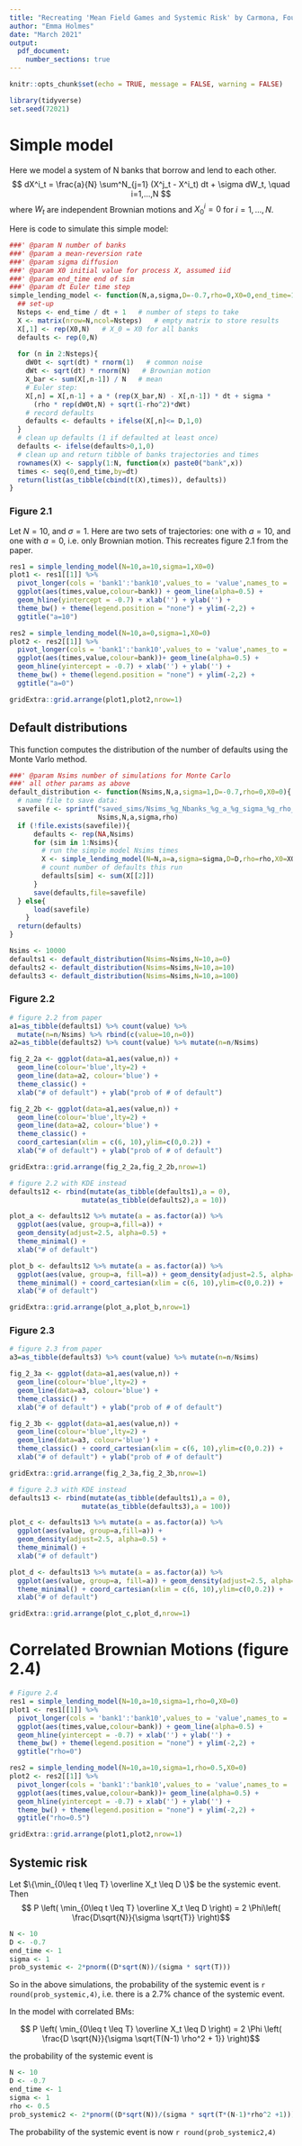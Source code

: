 ```yaml
---
title: "Recreating 'Mean Field Games and Systemic Risk' by Carmona, Fouque, and Sun, 2013"
author: "Emma Holmes"
date: "March 2021"
output: 
  pdf_document:
    number_sections: true
---
```


```r
knitr::opts_chunk$set(echo = TRUE, message = FALSE, warning = FALSE)
```

```r
library(tidyverse)
set.seed(72021)
```

# Simple model
Here we model a system of N banks that borrow and lend to each other.
$$
dX^i_t = \frac{a}{N} \sum^N_{j=1} (X^j_t - X^i_t) dt + \sigma dW_t, \quad i=1,...,N
$$
where $W_t$ are independent Brownian motions and $X^i_0=0$ for $i=1,...,N$.

Here is code to simulate this simple model:
```r
###' @param N number of banks
###' @param a mean-reversion rate
###' @param sigma diffusion
###' @param X0 initial value for process X, assumed iid
###' @param end_time end of sim
###' @param dt Euler time step
simple_lending_model <- function(N,a,sigma,D=-0.7,rho=0,X0=0,end_time=1,dt=1e-4){
  ## set-up
  Nsteps <- end_time / dt + 1   # number of steps to take
  X <- matrix(nrow=N,ncol=Nsteps)   # empty matrix to store results
  X[,1] <- rep(X0,N)   # X_0 = X0 for all banks
  defaults <- rep(0,N)
  
  for (n in 2:Nsteps){
    dW0t <- sqrt(dt) * rnorm(1)   # common noise
    dWt <- sqrt(dt) * rnorm(N)   # Brownian motion
    X_bar <- sum(X[,n-1]) / N   # mean
    # Euler step:
    X[,n] = X[,n-1] + a * (rep(X_bar,N) - X[,n-1]) * dt + sigma *
      (rho * rep(dW0t,N) + sqrt(1-rho^2)*dWt)
    # record defaults
    defaults <- defaults + ifelse(X[,n]<= D,1,0)
  }
  # clean up defaults (1 if defaulted at least once)
  defaults <- ifelse(defaults>0,1,0)
  # clean up and return tibble of banks trajectories and times
  rownames(X) <- sapply(1:N, function(x) paste0("bank",x))
  times <- seq(0,end_time,by=dt)
  return(list(as_tibble(cbind(t(X),times)), defaults))
}
```

### Figure 2.1
Let $N=10$, and $\sigma=1$. Here are two sets of trajectories: one with $a=10$, and one with $a=0$, i.e. only Brownian motion. This recreates figure 2.1 from the paper.

```r
res1 = simple_lending_model(N=10,a=10,sigma=1,X0=0)
plot1 <- res1[[1]] %>% 
  pivot_longer(cols = 'bank1':'bank10',values_to = 'value',names_to = 'bank') %>% 
  ggplot(aes(times,value,colour=bank)) + geom_line(alpha=0.5) +
  geom_hline(yintercept = -0.7) + xlab('') + ylab('') +
  theme_bw() + theme(legend.position = "none") + ylim(-2,2) +
  ggtitle("a=10")

res2 = simple_lending_model(N=10,a=0,sigma=1,X0=0)
plot2 <- res2[[1]] %>% 
  pivot_longer(cols = 'bank1':'bank10',values_to = 'value',names_to = 'bank') %>% 
  ggplot(aes(times,value,colour=bank))+ geom_line(alpha=0.5) +
  geom_hline(yintercept = -0.7) + xlab('') + ylab('') +
  theme_bw() + theme(legend.position = "none") + ylim(-2,2) +
  ggtitle("a=0")

gridExtra::grid.arrange(plot1,plot2,nrow=1)
```

## Default distributions

This function computes the distribution of the number of defaults using the Monte Varlo method. 
```r
###' @param Nsims number of simulations for Monte Carlo
###' all other params as above
default_distribution <- function(Nsims,N,a,sigma=1,D=-0.7,rho=0,X0=0){
  # name file to save data:
  savefile <- sprintf("saved_sims/Nsims_%g_Nbanks_%g_a_%g_sigma_%g_rho_%g.Rdata",
                      Nsims,N,a,sigma,rho)
  if (!file.exists(savefile)){
      defaults <- rep(NA,Nsims)
      for (sim in 1:Nsims){
        # run the simple model Nsims times
        X <- simple_lending_model(N=N,a=a,sigma=sigma,D=D,rho=rho,X0=X0)
        # count number of defaults this run
        defaults[sim] <- sum(X[[2]])
      }
      save(defaults,file=savefile)
  } else{
      load(savefile)
    }
  return(defaults)
}
```

```r
Nsims <- 10000
defaults1 <- default_distribution(Nsims=Nsims,N=10,a=0)
defaults2 <- default_distribution(Nsims=Nsims,N=10,a=10)
defaults3 <- default_distribution(Nsims=Nsims,N=10,a=100)
```

### Figure 2.2
```r
# figure 2.2 from paper
a1=as_tibble(defaults1) %>% count(value) %>% 
  mutate(n=n/Nsims) %>% rbind(c(value=10,n=0))
a2=as_tibble(defaults2) %>% count(value) %>% mutate(n=n/Nsims) 

fig_2_2a <- ggplot(data=a1,aes(value,n)) + 
  geom_line(colour='blue',lty=2) + 
  geom_line(data=a2, colour='blue') + 
  theme_classic() +
  xlab("# of default") + ylab("prob of # of default")

fig_2_2b <- ggplot(data=a1,aes(value,n)) + 
  geom_line(colour='blue',lty=2) + 
  geom_line(data=a2, colour='blue') + 
  theme_classic() + 
  coord_cartesian(xlim = c(6, 10),ylim=c(0,0.2)) +
  xlab("# of default") + ylab("prob of # of default")

gridExtra::grid.arrange(fig_2_2a,fig_2_2b,nrow=1)
```

```r
# figure 2.2 with KDE instead
defaults12 <- rbind(mutate(as_tibble(defaults1),a = 0),
                  mutate(as_tibble(defaults2),a = 10)) 

plot_a <- defaults12 %>% mutate(a = as.factor(a)) %>%
  ggplot(aes(value, group=a,fill=a)) + 
  geom_density(adjust=2.5, alpha=0.5) + 
  theme_minimal() +
  xlab("# of default")

plot_b <- defaults12 %>% mutate(a = as.factor(a)) %>%
  ggplot(aes(value, group=a, fill=a)) + geom_density(adjust=2.5, alpha=0.5) + 
  theme_minimal() + coord_cartesian(xlim = c(6, 10),ylim=c(0,0.2)) +
  xlab("# of default")

gridExtra::grid.arrange(plot_a,plot_b,nrow=1)
```

### Figure 2.3
```r
# figure 2.3 from paper
a3=as_tibble(defaults3) %>% count(value) %>% mutate(n=n/Nsims) 

fig_2_3a <- ggplot(data=a1,aes(value,n)) + 
  geom_line(colour='blue',lty=2) + 
  geom_line(data=a3, colour='blue') + 
  theme_classic() +
  xlab("# of default") + ylab("prob of # of default")

fig_2_3b <- ggplot(data=a1,aes(value,n)) + 
  geom_line(colour='blue',lty=2) + 
  geom_line(data=a3, colour='blue') + 
  theme_classic() + coord_cartesian(xlim = c(6, 10),ylim=c(0,0.2)) +
  xlab("# of default") + ylab("prob of # of default")

gridExtra::grid.arrange(fig_2_3a,fig_2_3b,nrow=1)
```

```r
# figure 2.3 with KDE instead
defaults13 <- rbind(mutate(as_tibble(defaults1),a = 0),
                  mutate(as_tibble(defaults3),a = 100)) 

plot_c <- defaults13 %>% mutate(a = as.factor(a)) %>%
  ggplot(aes(value, group=a,fill=a)) + 
  geom_density(adjust=2.5, alpha=0.5) + 
  theme_minimal() +
  xlab("# of default")

plot_d <- defaults13 %>% mutate(a = as.factor(a)) %>%
  ggplot(aes(value, group=a, fill=a)) + geom_density(adjust=2.5, alpha=0.5) + 
  theme_minimal() + coord_cartesian(xlim = c(6, 10),ylim=c(0,0.2)) +
  xlab("# of default")

gridExtra::grid.arrange(plot_c,plot_d,nrow=1)
```

# Correlated Brownian Motions (figure 2.4)

```r
# Figure 2.4
res1 = simple_lending_model(N=10,a=10,sigma=1,rho=0,X0=0)
plot1 <- res1[[1]] %>% 
  pivot_longer(cols = 'bank1':'bank10',values_to = 'value',names_to = 'bank') %>% 
  ggplot(aes(times,value,colour=bank)) + geom_line(alpha=0.5) +
  geom_hline(yintercept = -0.7) + xlab('') + ylab('') +
  theme_bw() + theme(legend.position = "none") + ylim(-2,2) +
  ggtitle("rho=0")

res2 = simple_lending_model(N=10,a=10,sigma=1,rho=0.5,X0=0)
plot2 <- res2[[1]] %>% 
  pivot_longer(cols = 'bank1':'bank10',values_to = 'value',names_to = 'bank') %>% 
  ggplot(aes(times,value,colour=bank))+ geom_line(alpha=0.5) +
  geom_hline(yintercept = -0.7) + xlab('') + ylab('') +
  theme_bw() + theme(legend.position = "none") + ylim(-2,2) +
  ggtitle("rho=0.5")

gridExtra::grid.arrange(plot1,plot2,nrow=1)
```

## Systemic risk

Let $\{\min_{0\leq t \leq T} \overline X_t \leq D \}$ be the systemic event. Then 
$$ P \left( \min_{0\leq t \leq T} \overline X_t \leq D \right) = 2 \Phi\left( \frac{D\sqrt{N}}{\sigma \sqrt{T}} \right)$$

```r
N <- 10
D <- -0.7
end_time <- 1
sigma <- 1
prob_systemic <- 2*pnorm((D*sqrt(N))/(sigma * sqrt(T)))
```

So in the above simulations, the probability of the systemic event is `r round(prob_systemic,4)`, i.e. there is a 2.7% chance of the systemic event.


In the model with correlated BMs:

$$ P \left( \min_{0\leq t \leq T} \overline X_t \leq D \right) = 2 \Phi \left( \frac{D \sqrt{N}}{\sigma \sqrt{T(N-1) \rho^2 + 1}} \right)$$

the probability of the systemic event is 
```r
N <- 10
D <- -0.7
end_time <- 1
sigma <- 1
rho <- 0.5
prob_systemic2 <- 2*pnorm((D*sqrt(N))/(sigma * sqrt(T*(N-1)*rho^2 +1)))
```

The probability of the systemic event is now `r round(prob_systemic2,4)`

